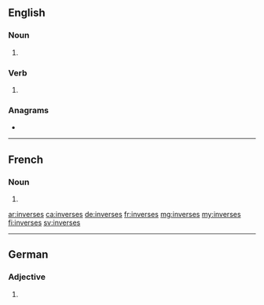 {{also|inversés}}
==English==

===Noun===
{{head|en|noun plural form}}

# {{plural of|inverse|lang=en}}

===Verb===
{{head|en|verb form}}

# {{en-third-person singular of|inverse}}

===Anagrams===
* {{l|en|versines}}

----

==French==

===Noun===
{{head|fr|noun plural form|g=?}}

# {{plural of|inverse|lang=fr}}

[[ar:inverses]]
[[ca:inverses]]
[[de:inverses]]
[[fr:inverses]]
[[mg:inverses]]
[[my:inverses]]
[[fi:inverses]]
[[sv:inverses]]

----
==German==

===Adjective===
{{head|de|adjective form}}

# {{inflected form of|invers|lang=de}}
{{rfc-auto}}